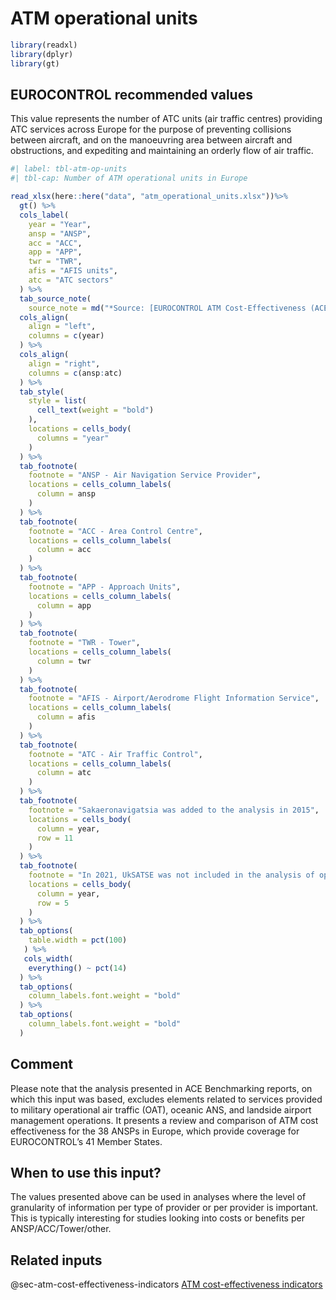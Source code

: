 # ATM operational units {#sec-atm-operational-units}

```r
library(readxl)
library(dplyr)
library(gt)
```

## EUROCONTROL recommended values

This value represents the number of ATC units (air traffic centres) providing ATC
services across Europe for the purpose of preventing collisions between aircraft,
and on the manoeuvring area between aircraft and obstructions, and expediting and 
maintaining an orderly flow of air traffic.

```r
#| label: tbl-atm-op-units
#| tbl-cap: Number of ATM operational units in Europe

read_xlsx(here::here("data", "atm_operational_units.xlsx"))%>% 
  gt() %>% 
  cols_label(
    year = "Year",
    ansp = "ANSP",
    acc = "ACC",
    app = "APP",
    twr = "TWR",
    afis = "AFIS units",
    atc = "ATC sectors"
  ) %>% 
  tab_source_note(
    source_note = md("*Source: [EUROCONTROL ATM Cost-Effectiveness (ACE) Benchmarking Reports](https://www.eurocontrol.int/ACE/ACE-Home.html)*")) %>% 
  cols_align(
    align = "left",
    columns = c(year)
  ) %>% 
  cols_align(
    align = "right",
    columns = c(ansp:atc)
  ) %>% 
  tab_style(
    style = list(
      cell_text(weight = "bold")
    ),
    locations = cells_body(
      columns = "year"
    )
  ) %>% 
  tab_footnote(
    footnote = "ANSP - Air Navigation Service Provider",
    locations = cells_column_labels(
      column = ansp
    )
  ) %>% 
  tab_footnote(
    footnote = "ACC - Area Control Centre",
    locations = cells_column_labels(
      column = acc
    )
  ) %>% 
  tab_footnote(
    footnote = "APP - Approach Units",
    locations = cells_column_labels(
      column = app
    )
  ) %>% 
  tab_footnote(
    footnote = "TWR - Tower",
    locations = cells_column_labels(
      column = twr
    )
  ) %>% 
  tab_footnote(
    footnote = "AFIS - Airport/Aerodrome Flight Information Service",
    locations = cells_column_labels(
      column = afis
    )
  ) %>% 
  tab_footnote(
    footnote = "ATC - Air Traffic Control",
    locations = cells_column_labels(
      column = atc
    )
  ) %>% 
  tab_footnote(
    footnote = "Sakaeronavigatsia was added to the analysis in 2015",
    locations = cells_body(
      column = year,
      row = 11
    )
  ) %>% 
  tab_footnote(
    footnote = "In 2021, UkSATSE was not included in the analysis of operational units, while BHANSA was added to the list, impacting the numbers presented in the table",
    locations = cells_body(
      column = year,
      row = 5
    )
  ) %>% 
  tab_options(
    table.width = pct(100)
   ) %>% 
   cols_width(
    everything() ~ pct(14)
  ) %>% 
  tab_options(
    column_labels.font.weight = "bold"
  ) %>% 
  tab_options(
    column_labels.font.weight = "bold"
  )
```

## Comment

Please note that the analysis presented in ACE Benchmarking reports, on which this
input was based, excludes elements related to services provided to military
operational air traffic (OAT), oceanic ANS, and landside airport management 
operations. It presents a review and comparison of ATM cost effectiveness for
the 38 ANSPs in Europe, which provide coverage for EUROCONTROL’s 41 Member States. 

## When to use this input?

The values presented above can be used in analyses where the level of granularity
of information per type of provider or per provider is important. This is typically
interesting for studies looking into costs or benefits per ANSP/ACC/Tower/other.

## Related inputs

@sec-atm-cost-effectiveness-indicators [ATM cost-effectiveness indicators](#sec-atm-cost-effectiveness-indicators)

